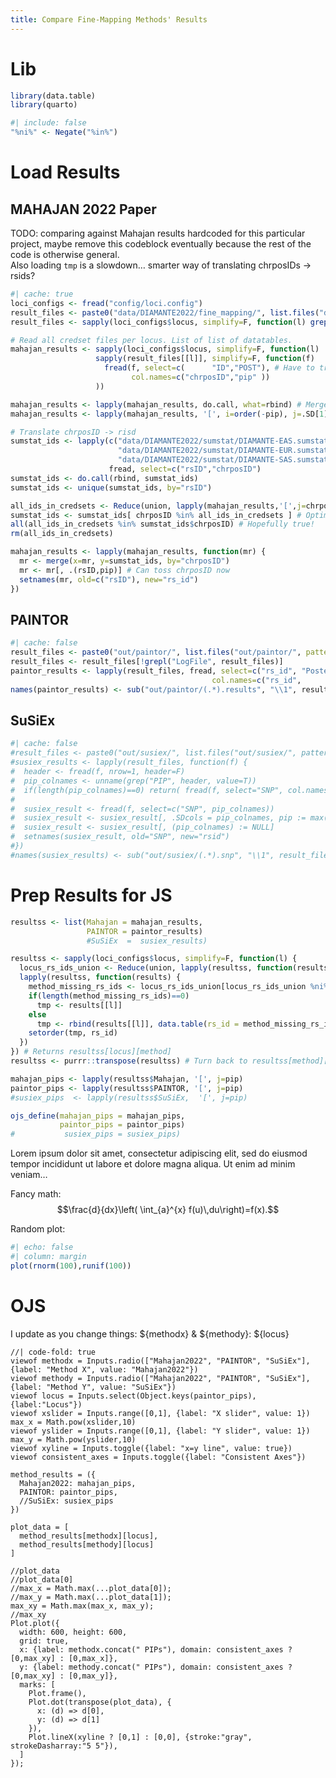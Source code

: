 ```yaml
---
title: Compare Fine-Mapping Methods' Results
---
```


# Lib
```r
library(data.table)
library(quarto)
```

```r
#| include: false
"%ni%" <- Negate("%in%")
```

# Load Results
## MAHAJAN 2022 Paper
TODO: comparing against Mahajan results hardcoded for this particular project, maybe remove this codeblock eventually because the rest of the code is otherwise general.\
Also loading `tmp` is a slowdown... smarter way of translating chrposIDs -> rsids?
```r
#| cache: true 
loci_configs <- fread("config/loci.config")
result_files <- paste0("data/DIAMANTE2022/fine_mapping/", list.files("data/DIAMANTE2022/fine_mapping/", pattern="finemap."))
result_files <- sapply(loci_configs$locus, simplify=F, function(l) grep(l, result_files, value=T)) # NOTE: one locus can have multiple credset files.

# Read all credset files per locus. List of list of datatables.
mahajan_results <- sapply(loci_configs$locus, simplify=F, function(l)
                   sapply(result_files[[l]], simplify=F, function(f)
                     fread(f, select=c(      "ID","POST"), # Have to translate to rsids :(
                           col.names=c("chrposID","pip" ))
                   ))

mahajan_results <- lapply(mahajan_results, do.call, what=rbind) # Merge so just one datatable per locus.
mahajan_results <- lapply(mahajan_results, '[', i=order(-pip), j=.SD[1], by=chrposID) # IDs may be duplicated if there were multiple credible set files. Take only max PIP per ID.

# Translate chrposID -> risd
sumstat_ids <- lapply(c("data/DIAMANTE2022/sumstat/DIAMANTE-EAS.sumstat.txt",
                        "data/DIAMANTE2022/sumstat/DIAMANTE-EUR.sumstat.txt",
                        "data/DIAMANTE2022/sumstat/DIAMANTE-SAS.sumstat.txt"),
                      fread, select=c("rsID","chrposID")                        )
sumstat_ids <- do.call(rbind, sumstat_ids)
sumstat_ids <- unique(sumstat_ids, by="rsID")

all_ids_in_credsets <- Reduce(union, lapply(mahajan_results,'[',j=chrposID))
sumstat_ids <- sumstat_ids[ chrposID %in% all_ids_in_credsets ] # Optimization, a bit of pre-filtering
all(all_ids_in_credsets %in% sumstat_ids$chrposID) # Hopefully true!
rm(all_ids_in_credsets)

mahajan_results <- lapply(mahajan_results, function(mr) {
  mr <- merge(x=mr, y=sumstat_ids, by="chrposID")
  mr <- mr[, .(rsID,pip)] # Can toss chrposID now
  setnames(mr, old=c("rsID"), new="rs_id")
})
```

## PAINTOR
```r
#| cache: false
result_files <- paste0("out/paintor/", list.files("out/paintor/", pattern=".results"))
result_files <- result_files[!grepl("LogFile", result_files)]
paintor_results <- lapply(result_files, fread, select=c("rs_id", "Posterior_Prob"),
                                             col.names=c("rs_id",       "pip"     ))
names(paintor_results) <- sub("out/paintor/(.*).results", "\\1", result_files)
```
## SuSiEx
```r
#| cache: false
#result_files <- paste0("out/susiex/", list.files("out/susiex/", pattern=".snp")) 
#susiex_results <- lapply(result_files, function(f) {
#  header <- fread(f, nrow=1, header=F)
#  pip_colnames <- unname(grep("PIP", header, value=T))
#  if(length(pip_colnames)==0) return( fread(f, select="SNP", col.names="rsid")[,pip := 0] )
#
#  susiex_result <- fread(f, select=c("SNP", pip_colnames))
#  susiex_result <- susiex_result[, .SDcols = pip_colnames, pip := max(.SD), by=1:nrow(susiex_result)]
#  susiex_result <- susiex_result[, (pip_colnames) := NULL]
#  setnames(susiex_result, old="SNP", new="rsid")
#})
#names(susiex_results) <- sub("out/susiex/(.*).snp", "\\1", result_files)
```

# Prep Results for JS
```r
resultss <- list(Mahajan = mahajan_results,
                 PAINTOR = paintor_results)
                 #SuSiEx  =  susiex_results)

resultss <- sapply(loci_configs$locus, simplify=F, function(l) {
  locus_rs_ids_union <- Reduce(union, lapply(resultss, function(results) results[[l]]$rs_id))
  lapply(resultss, function(results) {
    method_missing_rs_ids <- locus_rs_ids_union[locus_rs_ids_union %ni% results[[l]]$rs_id]
    if(length(method_missing_rs_ids)==0)
      tmp <- results[[l]]
    else
      tmp <- rbind(results[[l]], data.table(rs_id = method_missing_rs_ids, pip = 0))
    setorder(tmp, rs_id)
  })
}) # Returns resultss[locus][method]
resultss <- purrr::transpose(resultss) # Turn back to resultss[method][locus]

mahajan_pips <- lapply(resultss$Mahajan, '[', j=pip)
paintor_pips <- lapply(resultss$PAINTOR, '[', j=pip)
#susiex_pips  <- lapply(resultss$SuSiEx,  '[', j=pip)

ojs_define(mahajan_pips = mahajan_pips,
           paintor_pips = paintor_pips)
#           susiex_pips = susiex_pips)
```

[Lorem ipsum dolor sit amet, consectetur adipiscing elit, sed do eiusmod tempor incididunt ut labore et dolore magna aliqua. Ut enim ad minim veniam...]{.aside}

::: {.column-margin}
Fancy math:
$$\frac{d}{dx}\left( \int_{a}^{x} f(u)\,du\right)=f(x).$$
:::

[Random plot:]{.aside}
```r
#| echo: false
#| column: margin
plot(rnorm(100),runif(100))
```

# OJS
[I update as you change things: ${methodx} & ${methody}: ${locus}]{.aside} \
```ojs
//| code-fold: true
viewof methodx = Inputs.radio(["Mahajan2022", "PAINTOR", "SuSiEx"], {label: "Method X", value: "Mahajan2022"})
viewof methody = Inputs.radio(["Mahajan2022", "PAINTOR", "SuSiEx"], {label: "Method Y", value: "SuSiEx"})
viewof locus = Inputs.select(Object.keys(paintor_pips), {label:"Locus"})
viewof xslider = Inputs.range([0,1], {label: "X slider", value: 1})
max_x = Math.pow(xslider,10)
viewof yslider = Inputs.range([0,1], {label: "Y slider", value: 1})
max_y = Math.pow(yslider,10)
viewof xyline = Inputs.toggle({label: "x=y line", value: true})
viewof consistent_axes = Inputs.toggle({label: "Consistent Axes"})

method_results = ({
  Mahajan2022: mahajan_pips,
  PAINTOR: paintor_pips,
  //SuSiEx: susiex_pips
})

plot_data = [
  method_results[methodx][locus],
  method_results[methody][locus]
]

//plot_data
//plot_data[0]
//max_x = Math.max(...plot_data[0]);
//max_y = Math.max(...plot_data[1]);
max_xy = Math.max(max_x, max_y);
//max_xy
Plot.plot({
  width: 600, height: 600,
  grid: true,
  x: {label: methodx.concat(" PIPs"), domain: consistent_axes ? [0,max_xy] : [0,max_x]},
  y: {label: methody.concat(" PIPs"), domain: consistent_axes ? [0,max_xy] : [0,max_y]},
  marks: [
    Plot.frame(),
    Plot.dot(transpose(plot_data), {
      x: (d) => d[0],
      y: (d) => d[1]
    }),
    Plot.lineX(xyline ? [0,1] : [0,0], {stroke:"gray", strokeDasharray:"5 5"}),
  ]
});
```
